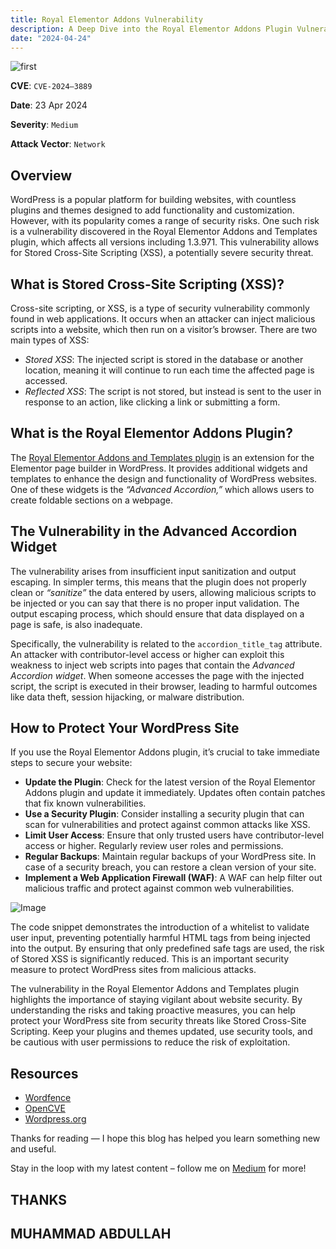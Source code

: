 ```yaml
---
title: Royal Elementor Addons Vulnerability
description: A Deep Dive into the Royal Elementor Addons Plugin Vulnerability and How to Protect Your WordPress Site.
date: "2024-04-24"
---
```


![first](/public/blog-post-1.jpg)

**CVE**: `CVE-2024–3889`

**Date**: 23 Apr 2024

**Severity**: `Medium`

**Attack Vector**: `Network`

## Overview

WordPress is a popular platform for building websites, with countless plugins and themes designed to add functionality and customization. However, with its popularity comes a range of security risks. One such risk is a vulnerability discovered in the Royal Elementor Addons and Templates plugin, which affects all versions including 1.3.971. This vulnerability allows for Stored Cross-Site Scripting (XSS), a potentially severe security threat.

## What is Stored Cross-Site Scripting (XSS)?

Cross-site scripting, or XSS, is a type of security vulnerability commonly found in web applications. It occurs when an attacker can inject malicious scripts into a website, which then run on a visitor’s browser. There are two main types of XSS:

- *Stored XSS*: The injected script is stored in the database or another location, meaning it will continue to run each time the affected page is accessed.
- *Reflected XSS*: The script is not stored, but instead is sent to the user in response to an action, like clicking a link or submitting a form.

## What is the Royal Elementor Addons Plugin?

The [Royal Elementor Addons and Templates plugin](https://wordpress.org/plugins/royal-elementor-addons) is an extension for the Elementor page builder in WordPress. It provides additional widgets and templates to enhance the design and functionality of WordPress websites. One of these widgets is the *“Advanced Accordion,”* which allows users to create foldable sections on a webpage.

## The Vulnerability in the Advanced Accordion Widget

The vulnerability arises from insufficient input sanitization and output escaping. In simpler terms, this means that the plugin does not properly clean or *“sanitize”* the data entered by users, allowing malicious scripts to be injected or you can say that there is no proper input validation. The output escaping process, which should ensure that data displayed on a page is safe, is also inadequate.

Specifically, the vulnerability is related to the `accordion_title_tag` attribute. An attacker with contributor-level access or higher can exploit this weakness to inject web scripts into pages that contain the *Advanced Accordion widget*. When someone accesses the page with the injected script, the script is executed in their browser, leading to harmful outcomes like data theft, session hijacking, or malware distribution.

## How to Protect Your WordPress Site

If you use the Royal Elementor Addons plugin, it’s crucial to take immediate steps to secure your website:

- **Update the Plugin**: Check for the latest version of the Royal Elementor Addons plugin and update it immediately. Updates often contain patches that fix known vulnerabilities.
- **Use a Security Plugin**: Consider installing a security plugin that can scan for vulnerabilities and protect against common attacks like XSS.
- **Limit User Access**: Ensure that only trusted users have contributor-level access or higher. Regularly review user roles and permissions.
- **Regular Backups**: Maintain regular backups of your WordPress site. In case of a security breach, you can restore a clean version of your site.
- **Implement a Web Application Firewall (WAF)**: A WAF can help filter out malicious traffic and protect against common web vulnerabilities.

![Image](https://miro.medium.com/v2/resize:fit:720/format:webp/1*14HpbaMgN_FFytFuVLEFGg.png)

The code snippet demonstrates the introduction of a whitelist to validate user input, preventing potentially harmful HTML tags from being injected into the output. By ensuring that only predefined safe tags are used, the risk of Stored XSS is significantly reduced. This is an important security measure to protect WordPress sites from malicious attacks.

The vulnerability in the Royal Elementor Addons and Templates plugin highlights the importance of staying vigilant about website security. By understanding the risks and taking proactive measures, you can help protect your WordPress site from security threats like Stored Cross-Site Scripting. Keep your plugins and themes updated, use security tools, and be cautious with user permissions to reduce the risk of exploitation.

## Resources

- [Wordfence](https://www.wordfence.com/threat-intel/vulnerabilities/wordpress-plugins/royal-elementor-addons/royal-elementor-addons-and-templates-13971-authenticated-contributor-stored-cross-site-scripting-via-advanced-accordion-title-tags)
- [OpenCVE](https://www.opencve.io/cve/CVE-2024-3889)
- [Wordpress.org](https://plugins.trac.wordpress.org/changeset/3072880/royal-elementor-addons/tags/1.3.972/modules/advanced-accordion/widgets/wpr-advanced-accordion.php?old=3069462&old_path=royal-elementor-addons%2Ftags%2F1.3.971%2Fmodules%2Fadvanced-accordion%2Fwidgets%2Fwpr-advanced-accordion.php)

Thanks for reading — I hope this blog has helped you learn something new and useful.

Stay in the loop with my latest content – follow me on [Medium](https://medium.com/@iabdullah_215) for more!

## THANKS
## MUHAMMAD ABDULLAH
